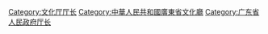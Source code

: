 [[Category:文化厅厅长|Category:文化厅厅长]]
[[Category:中華人民共和國廣東省文化廳|Category:中華人民共和國廣東省文化廳]]
[[Category:广东省人民政府厅长|Category:广东省人民政府厅长]]